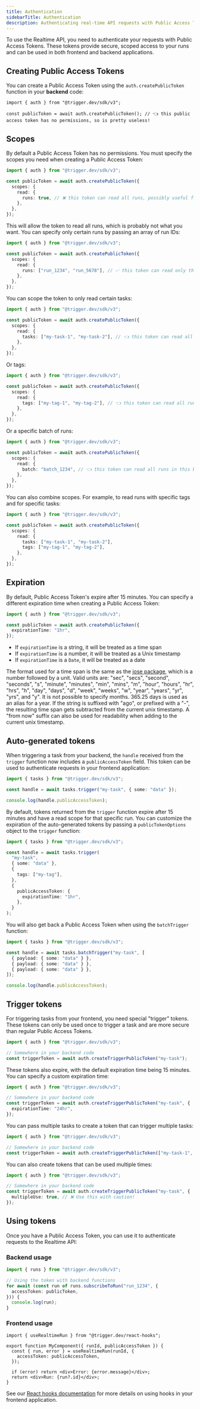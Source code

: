 ```yaml
---
title: Authentication
sidebarTitle: Authentication
description: Authenticating real-time API requests with Public Access Tokens
---
```


To use the Realtime API, you need to authenticate your requests with Public Access Tokens. These tokens provide secure, scoped access to your runs and can be used in both frontend and backend applications.

## Creating Public Access Tokens

You can create a Public Access Token using the `auth.createPublicToken` function in your **backend** code:

```tsx
import { auth } from "@trigger.dev/sdk/v3";

const publicToken = await auth.createPublicToken(); // 👈 this public access token has no permissions, so is pretty useless!
```

## Scopes

By default a Public Access Token has no permissions. You must specify the scopes you need when creating a Public Access Token:

```ts
import { auth } from "@trigger.dev/sdk/v3";

const publicToken = await auth.createPublicToken({
  scopes: {
    read: {
      runs: true, // ❌ this token can read all runs, possibly useful for debugging/testing
    },
  },
});
```

This will allow the token to read all runs, which is probably not what you want. You can specify only certain runs by passing an array of run IDs:

```ts
import { auth } from "@trigger.dev/sdk/v3";

const publicToken = await auth.createPublicToken({
  scopes: {
    read: {
      runs: ["run_1234", "run_5678"], // ✅ this token can read only these runs
    },
  },
});
```

You can scope the token to only read certain tasks:

```ts
import { auth } from "@trigger.dev/sdk/v3";

const publicToken = await auth.createPublicToken({
  scopes: {
    read: {
      tasks: ["my-task-1", "my-task-2"], // 👈 this token can read all runs of these tasks
    },
  },
});
```

Or tags:

```ts
import { auth } from "@trigger.dev/sdk/v3";

const publicToken = await auth.createPublicToken({
  scopes: {
    read: {
      tags: ["my-tag-1", "my-tag-2"], // 👈 this token can read all runs with these tags
    },
  },
});
```

Or a specific batch of runs:

```ts
import { auth } from "@trigger.dev/sdk/v3";

const publicToken = await auth.createPublicToken({
  scopes: {
    read: {
      batch: "batch_1234", // 👈 this token can read all runs in this batch
    },
  },
});
```

You can also combine scopes. For example, to read runs with specific tags and for specific tasks:

```ts
import { auth } from "@trigger.dev/sdk/v3";

const publicToken = await auth.createPublicToken({
  scopes: {
    read: {
      tasks: ["my-task-1", "my-task-2"],
      tags: ["my-tag-1", "my-tag-2"],
    },
  },
});
```

## Expiration

By default, Public Access Token's expire after 15 minutes. You can specify a different expiration time when creating a Public Access Token:

```ts
import { auth } from "@trigger.dev/sdk/v3";

const publicToken = await auth.createPublicToken({
  expirationTime: "1hr",
});
```

- If `expirationTime` is a string, it will be treated as a time span
- If `expirationTime` is a number, it will be treated as a Unix timestamp
- If `expirationTime` is a `Date`, it will be treated as a date

The format used for a time span is the same as the [jose package](https://github.com/panva/jose), which is a number followed by a unit. Valid units are: "sec", "secs", "second", "seconds", "s", "minute", "minutes", "min", "mins", "m", "hour", "hours", "hr", "hrs", "h", "day", "days", "d", "week", "weeks", "w", "year", "years", "yr", "yrs", and "y". It is not possible to specify months. 365.25 days is used as an alias for a year. If the string is suffixed with "ago", or prefixed with a "-", the resulting time span gets subtracted from the current unix timestamp. A "from now" suffix can also be used for readability when adding to the current unix timestamp.

## Auto-generated tokens

When triggering a task from your backend, the `handle` received from the `trigger` function now includes a `publicAccessToken` field. This token can be used to authenticate requests in your frontend application:

```ts
import { tasks } from "@trigger.dev/sdk/v3";

const handle = await tasks.trigger("my-task", { some: "data" });

console.log(handle.publicAccessToken);
```

By default, tokens returned from the `trigger` function expire after 15 minutes and have a read scope for that specific run. You can customize the expiration of the auto-generated tokens by passing a `publicTokenOptions` object to the `trigger` function:

```ts
import { tasks } from "@trigger.dev/sdk/v3";

const handle = await tasks.trigger(
  "my-task",
  { some: "data" },
  {
    tags: ["my-tag"],
  },
  {
    publicAccessToken: {
      expirationTime: "1hr",
    },
  }
);
```

You will also get back a Public Access Token when using the `batchTrigger` function:

```ts
import { tasks } from "@trigger.dev/sdk/v3";

const handle = await tasks.batchTrigger("my-task", [
  { payload: { some: "data" } },
  { payload: { some: "data" } },
  { payload: { some: "data" } },
]);

console.log(handle.publicAccessToken);
```

## Trigger tokens

For triggering tasks from your frontend, you need special "trigger" tokens. These tokens can only be used once to trigger a task and are more secure than regular Public Access Tokens.

```ts
import { auth } from "@trigger.dev/sdk/v3";

// Somewhere in your backend code
const triggerToken = await auth.createTriggerPublicToken("my-task");
```

These tokens also expire, with the default expiration time being 15 minutes. You can specify a custom expiration time:

```ts
import { auth } from "@trigger.dev/sdk/v3";

// Somewhere in your backend code
const triggerToken = await auth.createTriggerPublicToken("my-task", {
  expirationTime: "24hr",
});
```

You can pass multiple tasks to create a token that can trigger multiple tasks:

```ts
import { auth } from "@trigger.dev/sdk/v3";

// Somewhere in your backend code
const triggerToken = await auth.createTriggerPublicToken(["my-task-1", "my-task-2"]);
```

You can also create tokens that can be used multiple times:

```ts
import { auth } from "@trigger.dev/sdk/v3";

// Somewhere in your backend code
const triggerToken = await auth.createTriggerPublicToken("my-task", {
  multipleUse: true, // ❌ Use this with caution!
});
```

## Using tokens

Once you have a Public Access Token, you can use it to authenticate requests to the Realtime API:

### Backend usage

```ts
import { runs } from "@trigger.dev/sdk/v3";

// Using the token with backend functions
for await (const run of runs.subscribeToRun("run_1234", {
  accessToken: publicToken,
})) {
  console.log(run);
}
```

### Frontend usage

```tsx
import { useRealtimeRun } from "@trigger.dev/react-hooks";

export function MyComponent({ runId, publicAccessToken }) {
  const { run, error } = useRealtimeRun(runId, {
    accessToken: publicAccessToken,
  });

  if (error) return <div>Error: {error.message}</div>;
  return <div>Run: {run?.id}</div>;
}
```

See our [React hooks documentation](/realtime/react-hooks) for more details on using hooks in your frontend application.
